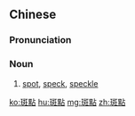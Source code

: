 {{also|斑点}}
==Chinese==
{{zh-forms|s=斑点}}

===Pronunciation===
{{zh-pron
|m=bāndiǎn
|c=baan1 dim2
|cat=n
}}

===Noun===
{{zh-noun}}

# [[spot]], [[speck]], [[speckle]]

[[ko:斑點]]
[[hu:斑點]]
[[mg:斑點]]
[[zh:斑點]]